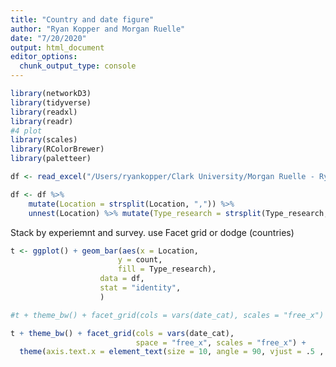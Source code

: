 ```yaml
---
title: "Country and date figure"
author: "Ryan Kopper and Morgan Ruelle"
date: "7/20/2020"
output: html_document
editor_options: 
  chunk_output_type: console
---
```

```r
library(networkD3)
library(tidyverse)
library(readxl)
library(readr)
#4 plot
library(scales)
library(RColorBrewer)
library(paletteer)

```

```r


df <- read_excel("/Users/ryankopper/Clark University/Morgan Ruelle - Ryan Kopper Research/Push Pull Systematic Review/Table of journals included.xlsx", sheet = "included")

```

```r

df <- df %>% 
    mutate(Location = strsplit(Location, ",")) %>% 
    unnest(Location) %>% mutate(Type_research = strsplit(Type_research, ",")) %>% unnest(Type_research) %>% mutate(date_cat=cut(Date, breaks = c(-Inf, 2004, 2009, 2014, Inf), labels = c("2000-2004","2005-2009","2010-2014","2015-2019"))) %>% group_by(date_cat, `Type_research`, Location) %>% summarise(count = n())

```
Stack by experiemnt and survey. use Facet grid or dodge (countries)

```r
t <- ggplot() + geom_bar(aes(x = Location,
                        y = count,
                        fill = Type_research),
                    data = df,
                    stat = "identity",
                    )
```

```r
#t + theme_bw() + facet_grid(cols = vars(date_cat), scales = "free_x")

t + theme_bw() + facet_grid(cols = vars(date_cat), 
                            space = "free_x", scales = "free_x") +
  theme(axis.text.x = element_text(size = 10, angle = 90, vjust = .5 ,  hjust = 1), legend.position = "bottom") + ylab("Number of studies") + scale_fill_discrete(name = "Type of study", labels = c("field experiment", "farmer survey"))  
```


